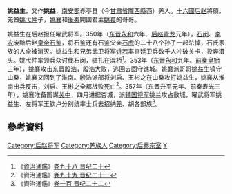 '''姚益生'''，又作'''姚益'''，[[南安郡|南安郡]]赤亭县（今[[甘肅省|甘肅省]][[隴西縣|隴西縣]]西）羌人。[[十六國|十六國]][[后赵|后赵]]將領。羌酋[[姚弋仲|姚弋仲]]子，[[姚襄|姚襄]]和[[後秦|後秦]]開國君主[[姚萇|姚萇]]的哥哥。

姚益生在后赵担任曜武将军。350年（[[东晋|东晋]][[永和_(东晋)|永和]]六年、[[后赵|后赵]][[青龙_(后赵)|青龙]]元年），[[石闵|石闵]]、[[李农|李农]]废黜后赵[[皇帝|皇帝]][[石鉴|石鉴]]，将石鉴还有石鉴父亲[[石虎|石虎]]的二十八个孙子一起杀掉，石氏家族的人全被消灭。姚益生和兄弟武卫将军[[姚若|姚若]]率宫廷卫兵数千人冲破关卡，投奔滠头。姚弋仲率领兵众讨伐石闵，驻扎在混桥<ref>《[[資治通鑑|資治通鑑]]》[[s:資治通鑑/卷098|卷九十八 晋纪二十]]</ref>。353年（[[东晋|东晋]][[永和_(东晋)|永和]]九年、[[前秦|前秦]][[皇始_(前秦)|皇始]]三年），姚襄攻击东晋[[殷浩|殷浩]]，殷浩大败，逃回去固守谯城。姚襄派哥哥姚益生镇守山桑，姚襄又回到了淮南。殷浩派部将刘启、王彬之在山桑攻打姚益生，姚襄从淮南出兵反击，刘启、王彬之全都战败死亡<ref>《資治通鑑》[[s:資治通鑑/卷099|卷九十九 晋纪二十一]]</ref>。357年（[[东晋|东晋]][[升平|升平]]元年、[[前秦|前秦]][[寿光_(前秦)|寿光]]三年），姚襄准备图谋[[关中|关中]]，四月进据杏城，派[[辅国将军|辅国将军]]姚兰攻占敷城，曜武将军姚益生、左将军王钦卢分别统率士兵去招纳[[羌|羌]]、胡各部族<ref>《資治通鑑》[[s:資治通鑑/卷100|卷一百 晋纪二十二]]</ref>。

== 參考資料 ==
{{reflist}}

{{DEFAULTSORT:Y}}

[[Category:后赵将军|Category:后赵将军]]
[[Category:羌族人|Category:羌族人]]
[[Category:后秦宗室|Category:后秦宗室]]
[[Category:姚姓|Y]]